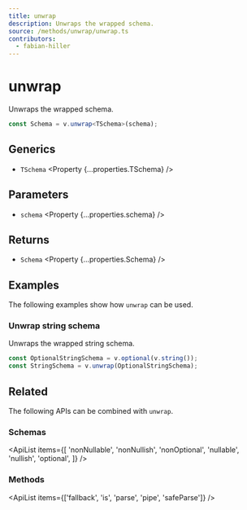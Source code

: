```yaml
---
title: unwrap
description: Unwraps the wrapped schema.
source: /methods/unwrap/unwrap.ts
contributors:
  - fabian-hiller
---
```



# unwrap

Unwraps the wrapped schema.

```ts
const Schema = v.unwrap<TSchema>(schema);
```

## Generics

- `TSchema` <Property {...properties.TSchema} />

## Parameters

- `schema` <Property {...properties.schema} />

## Returns

- `Schema` <Property {...properties.Schema} />

## Examples

The following examples show how `unwrap` can be used.

### Unwrap string schema

Unwraps the wrapped string schema.

```ts
const OptionalStringSchema = v.optional(v.string());
const StringSchema = v.unwrap(OptionalStringSchema);
```

## Related

The following APIs can be combined with `unwrap`.

### Schemas

<ApiList
  items={[
    'nonNullable',
    'nonNullish',
    'nonOptional',
    'nullable',
    'nullish',
    'optional',
  ]}
/>

### Methods

<ApiList items={['fallback', 'is', 'parse', 'pipe', 'safeParse']} />
